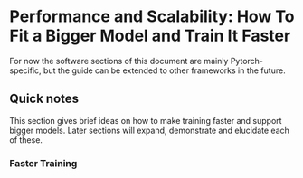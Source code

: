 <!---
Copyright 2021 The HuggingFace Team. All rights reserved.

Licensed under the Apache License, Version 2.0 (the "License");
you may not use this file except in compliance with the License.
You may obtain a copy of the License at

    http://www.apache.org/licenses/LICENSE-2.0

Unless required by applicable law or agreed to in writing, software
distributed under the License is distributed on an "AS IS" BASIS,
WITHOUT WARRANTIES OR CONDITIONS OF ANY KIND, either express or implied.
See the License for the specific language governing permissions and
limitations under the License.
-->

# Performance and Scalability: How To Fit a Bigger Model and Train It Faster

For now the software sections of this document are mainly Pytorch-specific, but the guide can be extended to other frameworks in the future.

## Quick notes

This section gives brief ideas on how to make training faster and support bigger models. Later sections will expand, demonstrate and elucidate each of these.

### Faster Training
